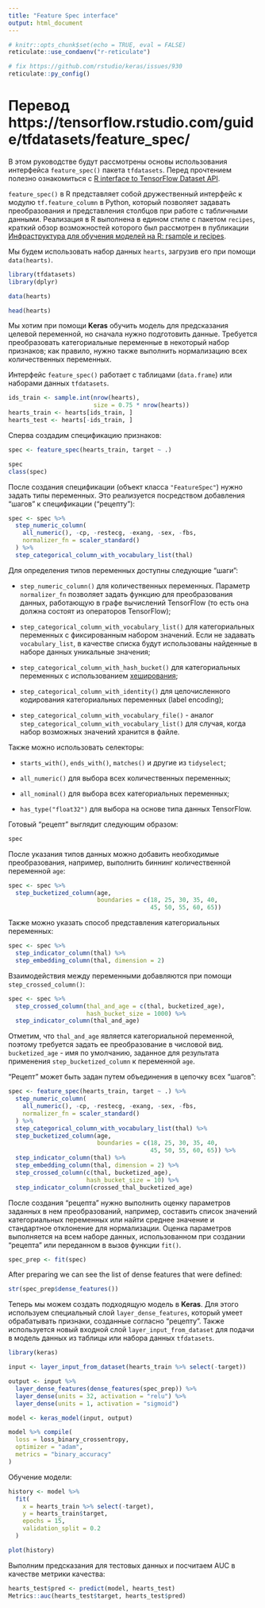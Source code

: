 ```yaml
---
title: "Feature Spec interface"
output: html_document
---
```


```r
# knitr::opts_chunk$set(echo = TRUE, eval = FALSE)
reticulate::use_condaenv("r-reticulate")
```

```r
# fix https://github.com/rstudio/keras/issues/930
reticulate::py_config() 
```

# Перевод https://tensorflow.rstudio.com/guide/tfdatasets/feature_spec/

В этом руководстве будут рассмотрены основы использования интерфейса `feature_spec()` пакета `tfdatasets`. Перед прочтением полезно ознакомиться с [R interface to TensorFlow Dataset API](http://biostat-r.blogspot.com/2020/02/r-interface-to-tensorflow-dataset-api.html).

`feature_spec()` в R представляет собой дружественный интерфейс к модулю `tf.feature_column` в Python, который позволяет задавать преобразования и представления столбцов при работе с табличными данными. Реализация в R выполнена в едином стиле с пакетом `recipes`, краткий обзор возможностей которого был рассмотрен в публикации [Инфраструктура для обучения моделей на R: rsample и recipes ](http://biostat-r.blogspot.com/2019/06/rrsampe-recipes.html).

Мы будем использовать набор данных `hearts`, загрузив его при помощи `data(hearts)`.

```r
library(tfdatasets)
library(dplyr)

data(hearts)

head(hearts)
```

Мы хотим при помощи **Keras** обучить модель для предсказания целевой переменной, но сначала нужно подготовить данные. Требуется преобразовать категориальные переменные в некоторый набор признаков; как правило, нужно также выполнить нормализацию всех количественных переменных.

Интерфейс `feature_spec()` работает с таблицами (`data.frame`) или наборами данных `tfdatasets`.

```r
ids_train <- sample.int(nrow(hearts), 
                        size = 0.75 * nrow(hearts))
hearts_train <- hearts[ids_train, ]
hearts_test <- hearts[-ids_train, ]
```

Сперва создадим спецификацию признаков:

```r
spec <- feature_spec(hearts_train, target ~ .)

spec
class(spec)
```

После создания спецификации (объект класса `"FeatureSpec"`) нужно задать типы переменных. Это реализуется посредством добавления "шагов" к спецификации ("рецепту"):

```r
spec <- spec %>% 
  step_numeric_column(
    all_numeric(), -cp, -restecg, -exang, -sex, -fbs,
    normalizer_fn = scaler_standard()
  ) %>% 
  step_categorical_column_with_vocabulary_list(thal)
```

Для определения типов переменных доступны следующие "шаги":

* `step_numeric_column()` для количественных переменных. Параметр `normalizer_fn` позволяет задать функцию для преобразования данных, работающую в графе вычислений TensorFlow (то есть она должна состоят из операторов TensorFlow);

* `step_categorical_column_with_vocabulary_list()` для категориальных переменных с фиксированным набором значений. Если не задавать `vocabulary_list`, в качестве списка будут использованы найденные в наборе данных уникальные значения;

* `step_categorical_column_with_hash_bucket()` для категориальных переменных с использованием [хеширования](https://medium.com/value-stream-design/introducing-one-of-the-best-hacks-in-machine-learning-the-hashing-trick-bf6a9c8af18f);

* `step_categorical_column_with_identity()` для целочисленного кодирования категориальных переменных (label encoding);

* `step_categorical_column_with_vocabulary_file()` - аналог `step_categorical_column_with_vocabulary_list()` для случая, когда набор возможных значений хранится в файле.

Также можно использовать селекторы:

* `starts_with()`, `ends_with()`, `matches()` и другие из `tidyselect`;

* `all_numeric()` для выбора всех количественных переменных;

* `all_nominal()` для выбора всех категориальных переменных;

* `has_type("float32")` для выбора на основе типа данных TensorFlow.

Готовый "рецепт" выглядит следующим образом:

```r
spec
```

После указания типов данных можно добавить необходимые преобразования, например, выполнить биннинг количественной переменной `age`:

```r
spec <- spec %>% 
  step_bucketized_column(age, 
                         boundaries = c(18, 25, 30, 35, 40, 
                                        45, 50, 55, 60, 65))
```

Также можно указать способ представления категориальных переменных:

```r
spec <- spec %>% 
  step_indicator_column(thal) %>% 
  step_embedding_column(thal, dimension = 2)
```

Взаимодействия между переменными добавляются при помощи `step_crossed_column()`:

```r
spec <- spec %>% 
  step_crossed_column(thal_and_age = c(thal, bucketized_age), 
                      hash_bucket_size = 1000) %>% 
  step_indicator_column(thal_and_age)
```

Отметим, что `thal_and_age` является категориальной переменной, поэтому требуется задать ее преобразование в числовой вид. `bucketized_age` - имя по умолчанию, заданное для результата применения `step_bucketized_column` к переменной `age`.

"Рецепт" может быть задан путем объединения в цепочку всех "шагов":

```r
spec <- feature_spec(hearts_train, target ~ .) %>% 
  step_numeric_column(
    all_numeric(), -cp, -restecg, -exang, -sex, -fbs,
    normalizer_fn = scaler_standard()
  ) %>% 
  step_categorical_column_with_vocabulary_list(thal) %>% 
  step_bucketized_column(age, 
                         boundaries = c(18, 25, 30, 35, 40, 
                                        45, 50, 55, 60, 65)) %>% 
  step_indicator_column(thal) %>% 
  step_embedding_column(thal, dimension = 2) %>% 
  step_crossed_column(c(thal, bucketized_age), 
                      hash_bucket_size = 10) %>%
  step_indicator_column(crossed_thal_bucketized_age)
```

После создания "рецепта" нужно выполнить оценку параметров заданных в нем преобразований, например, составить список значений категориальных переменных или найти среднее значение и стандартное отклонение для нормализации. Оценка параметров выполняется на всем наборе данных, использованном при создании "рецепта" или переданном в вызов функции `fit()`.

```r
spec_prep <- fit(spec)
```

After preparing we can see the list of dense features that were defined:

```r
str(spec_prep$dense_features())
```

Теперь мы можем создать подходящую модель в **Keras**. Для этого используем специальный слой `layer_dense_features`, который умеет обрабатывать признаки, созданные согласно "рецепту". Также используется новый входной слой `layer_input_from_dataset` для подачи в модель данных из таблицы или набора данных `tfdatasets`.

```r
library(keras)

input <- layer_input_from_dataset(hearts_train %>% select(-target))

output <- input %>% 
  layer_dense_features(dense_features(spec_prep)) %>% 
  layer_dense(units = 32, activation = "relu") %>% 
  layer_dense(units = 1, activation = "sigmoid")

model <- keras_model(input, output)

model %>% compile(
  loss = loss_binary_crossentropy, 
  optimizer = "adam", 
  metrics = "binary_accuracy"
)
```

Обучение модели:

```r
history <- model %>% 
  fit(
    x = hearts_train %>% select(-target),
    y = hearts_train$target, 
    epochs = 15, 
    validation_split = 0.2
  )
```

```r
plot(history)
```

Выполним предсказания для тестовых данных и посчитаем AUC в качестве метрики качества:

```r
hearts_test$pred <- predict(model, hearts_test)
Metrics::auc(hearts_test$target, hearts_test$pred)
```


